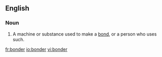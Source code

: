 ==English==

===Noun===
{{en-noun}}

# A machine or substance used to make a [[bond]], or a person who uses such.

[[fr:bonder]]
[[io:bonder]]
[[vi:bonder]]